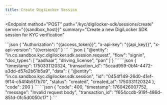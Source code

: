 ```yaml
---
title: Create DigiLocker Session
---
```



<Endpoint
  method="POST"
  path="/kyc/digilocker-sdk/sessions/create"
  server="{{sandbox_host}}"
  summary="Create a new DigiLocker SDK session for KYC verification"
>
  <Headers>
    ```json
    {
      "Authorization": "{{access_token}}",
      "x-api-key": "{{api_key}}",
      "x-api-version": "{{version}}"
    }
    ```
  </Headers>

  <RequestBody>
    ```json
    {
      "@entity": "in.co.sandbox.kyc.digilocker.sdk.session.request",
      "flow": "signin",
      "doc_types": [
        "aadhaar",
        "driving_license",
        "pan"
      ]
    }
    ```
  </RequestBody>

  <Response status="200" statusText="OK">
    ```json
    {
      "timestamp": 1750331120324,
      "transaction_id": "5ccad959-0bf4-4472-a3dd-d57e2b61b5a9",
      "data": {
        "@entity": "in.co.sandbox.kyc.digilocker.sdk.session",
        "id": "0454f149-26d0-41ef-9f14-c54f4b5f7b70",
        "status": "created",
        "created_at": 1750331120324
      },
      "code": 200
    }
    ```
  </Response>

  <Response status="400" statusText="Bad Request">
    ```json
    {
      "code": 400,
      "timestamp": 1760426007752,
      "message": "Invalid request body",
      "transaction_id": "f654ccdb-919f-486d-851d-0fc5d0050c17"
    }
    ```
  </Response>
</Endpoint>
